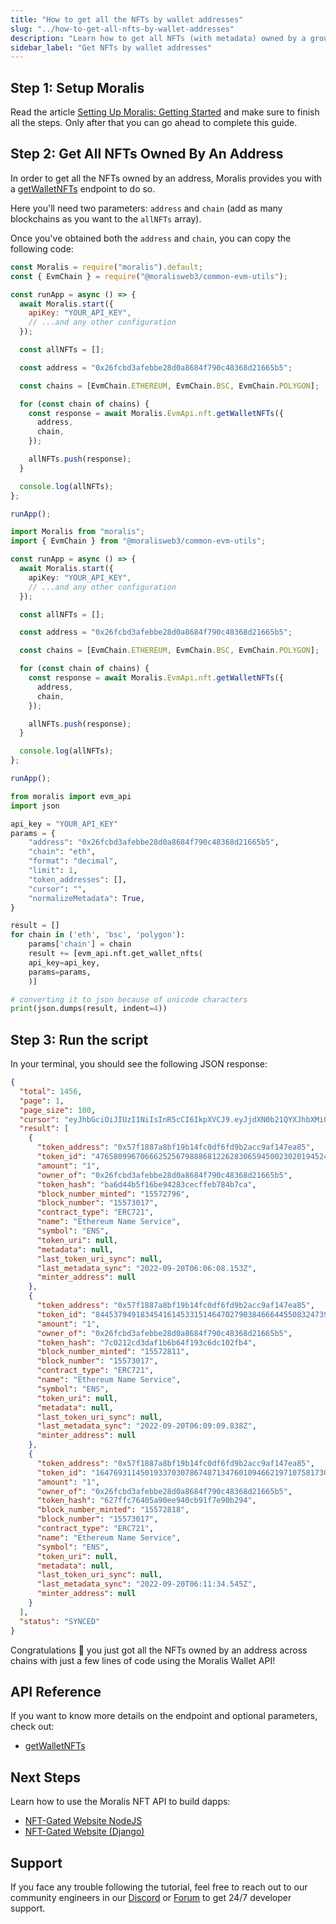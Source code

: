 ```yaml
---
title: "How to get all the NFTs by wallet addresses"
slug: "../how-to-get-all-nfts-by-wallet-addresses"
description: "Learn how to get all NFTs (with metadata) owned by a group of wallet addresses."
sidebar_label: "Get NFTs by wallet addresses"
---
```





## Step 1: Setup Moralis

Read the article [Setting Up Moralis: Getting Started](/web3-data-api/evm/get-your-api-key) and make sure to finish all the steps. Only after that you can go ahead to complete this guide.

## Step 2: Get All NFTs Owned By An Address

In order to get all the NFTs owned by an address, Moralis provides you with a [getWalletNFTs](/web3-data-api/evm/reference/get-wallet-nfts) endpoint to do so.

Here you'll need two parameters: `address` and `chain` (add as many blockchains as you want to the `allNFTs` array).

Once you've obtained both the `address` and `chain`, you can copy the following code:


<Tabs groupId="programming-language">
  <TabItem value="javascript" label="index.js (JavaScript)" default>

```javascript index.js
const Moralis = require("moralis").default;
const { EvmChain } = require("@moralisweb3/common-evm-utils");

const runApp = async () => {
  await Moralis.start({
    apiKey: "YOUR_API_KEY",
    // ...and any other configuration
  });

  const allNFTs = [];

  const address = "0x26fcbd3afebbe28d0a8684f790c48368d21665b5";

  const chains = [EvmChain.ETHEREUM, EvmChain.BSC, EvmChain.POLYGON];

  for (const chain of chains) {
    const response = await Moralis.EvmApi.nft.getWalletNFTs({
      address,
      chain,
    });

    allNFTs.push(response);
  }

  console.log(allNFTs);
};

runApp();
```

</TabItem>
<TabItem value="typescript" label="index.ts (TypeScript)">

```typescript index.ts
import Moralis from "moralis";
import { EvmChain } from "@moralisweb3/common-evm-utils";

const runApp = async () => {
  await Moralis.start({
    apiKey: "YOUR_API_KEY",
    // ...and any other configuration
  });

  const allNFTs = [];

  const address = "0x26fcbd3afebbe28d0a8684f790c48368d21665b5";

  const chains = [EvmChain.ETHEREUM, EvmChain.BSC, EvmChain.POLYGON];

  for (const chain of chains) {
    const response = await Moralis.EvmApi.nft.getWalletNFTs({
      address,
      chain,
    });

    allNFTs.push(response);
  }

  console.log(allNFTs);
};

runApp();
```

</TabItem>
<TabItem value="python" label="index.py (Python)">

```python index.py
from moralis import evm_api
import json

api_key = "YOUR_API_KEY"
params = {
    "address": "0x26fcbd3afebbe28d0a8684f790c48368d21665b5",
    "chain": "eth",
    "format": "decimal",
    "limit": 1,
    "token_addresses": [],
    "cursor": "",
    "normalizeMetadata": True,
}

result = []
for chain in ('eth', 'bsc', 'polygon'):
	params['chain'] = chain
	result += [evm_api.nft.get_wallet_nfts(
    api_key=api_key,
    params=params,
	)]

# converting it to json because of unicode characters
print(json.dumps(result, indent=4))
```

</TabItem>
</Tabs>

## Step 3: Run the script


<RunTheScript />

In your terminal, you should see the following JSON response:

```json
{
  "total": 1456,
  "page": 1,
  "page_size": 100,
  "cursor": "eyJhbGciOiJIUzI1NiIsInR5cCI6IkpXVCJ9.eyJjdXN0b21QYXJhbXMiOnsid2FsbGV0QWRkcmVzcyI6IjB4ZDhkYTZiZjI2OTY0YWY5ZDdlZWQ5ZTAzZTUzNDE1ZDM3YWE5NjA0NSJ9LCJrZXlzIjpbIjE2NjMyMzgxNzUuMDc3Il0sIndoZXJlIjp7Im93bmVyX29mIjoiMHhkOGRhNmJmMjY5NjRhZjlkN2VlZDllMDNlNTM0MTVkMzdhYTk2MDQ1In0sImxpbWl0IjoxMDAsIm9mZnNldCI6MCwib3JkZXIiOltdLCJ0b3RhbCI6MTQ1NiwicGFnZSI6MSwidGFpbE9mZnNldCI6MSwiaWF0IjoxNjY2NjgyNTUyfQ.E5DkWYvRTaFnVhgedRuT3IW-rb2V-ikFKwP2cg2Qf78",
  "result": [
    {
      "token_address": "0x57f1887a8bf19b14fc0df6fd9b2acc9af147ea85",
      "token_id": "4765809967066625256798886812262830659450023020194524584471225959000376492819",
      "amount": "1",
      "owner_of": "0x26fcbd3afebbe28d0a8684f790c48368d21665b5",
      "token_hash": "ba6d44b5f16be94283cecffeb784b7ca",
      "block_number_minted": "15572796",
      "block_number": "15573017",
      "contract_type": "ERC721",
      "name": "Ethereum Name Service",
      "symbol": "ENS",
      "token_uri": null,
      "metadata": null,
      "last_token_uri_sync": null,
      "last_metadata_sync": "2022-09-20T06:06:08.153Z",
      "minter_address": null
    },
    {
      "token_address": "0x57f1887a8bf19b14fc0df6fd9b2acc9af147ea85",
      "token_id": "84453794918345416145331514647027903846664455083247396107154093349515123913389",
      "amount": "1",
      "owner_of": "0x26fcbd3afebbe28d0a8684f790c48368d21665b5",
      "token_hash": "7c0212cd3daf1b6b64f193c6dc102fb4",
      "block_number_minted": "15572811",
      "block_number": "15573017",
      "contract_type": "ERC721",
      "name": "Ethereum Name Service",
      "symbol": "ENS",
      "token_uri": null,
      "metadata": null,
      "last_token_uri_sync": null,
      "last_metadata_sync": "2022-09-20T06:09:09.838Z",
      "minter_address": null
    },
    {
      "token_address": "0x57f1887a8bf19b14fc0df6fd9b2acc9af147ea85",
      "token_id": "16476931145019337030786748713476010946621971075817308111460324192065814192354",
      "amount": "1",
      "owner_of": "0x26fcbd3afebbe28d0a8684f790c48368d21665b5",
      "token_hash": "627ffc76405a90ee940cb91f7e90b294",
      "block_number_minted": "15572818",
      "block_number": "15573017",
      "contract_type": "ERC721",
      "name": "Ethereum Name Service",
      "symbol": "ENS",
      "token_uri": null,
      "metadata": null,
      "last_token_uri_sync": null,
      "last_metadata_sync": "2022-09-20T06:11:34.545Z",
      "minter_address": null
    }
  ],
  "status": "SYNCED"
}
```

Congratulations 🥳 you just got all the NFTs owned by an address across chains with just a few lines of code using the Moralis Wallet API!

## API Reference

If you want to know more details on the endpoint and optional parameters, check out:

<ul>
  <li><a href="/web3-data-api/evm/reference/get-wallet-nfts">getWalletNFTs</a></li>
</ul>

## Next Steps

Learn how to use the Moralis NFT API to build dapps:

<ul>
  <li><a href="/guides/token-gating-website-nextjs">NFT-Gated Website NodeJS</a></li>
  <li><a href="/guides/token-gating-website-django">NFT-Gated Website (Django)</a></li>
</ul>

## Support

If you face any trouble following the tutorial, feel free to reach out to our community engineers in our [Discord](https://moralis.io/discord) or [Forum](https://forum.moralis.io) to get 24/7 developer support.
